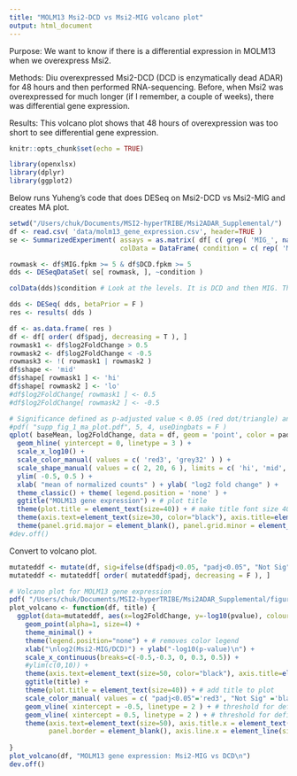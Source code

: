 ```yaml
---
title: "MOLM13 Msi2-DCD vs Msi2-MIG volcano plot"
output: html_document
---
```


Purpose: We want to know if there is a differential expression in MOLM13 when we overexpress Msi2.

Methods: Diu overexpressed Msi2-DCD (DCD is enzymatically dead ADAR) for 48 hours and then performed RNA-sequencing. Before, when Msi2 was overexpressed for much longer (if I remember, a couple of weeks), there was differential gene expression. 

Results: This volcano plot shows that 48 hours of overexpression was too short to see differential gene expression.

```r
knitr::opts_chunk$set(echo = TRUE)
```

```r
library(openxlsx)
library(dplyr)
library(ggplot2)
```

Below runs Yuheng's code that does DESeq on Msi2-DCD vs Msi2-MIG and creates MA plot.

```r
setwd("/Users/chuk/Documents/MSI2-hyperTRIBE/Msi2ADAR_Supplemental/")
df <- read.csv( 'data/molm13_gene_expression.csv', header=TRUE )
se <- SummarizedExperiment( assays = as.matrix( df[ c( grep( 'MIG_', names(df) ), grep( 'DCD_', names(df) ) ) ] ), 
                            colData = DataFrame( condition = c( rep( 'MIG', 3 ), rep( 'DCD', 3 ) ) ) )

rowmask <- df$MIG.fpkm >= 5 & df$DCD.fpkm >= 5
dds <- DESeqDataSet( se[ rowmask, ], ~condition )

colData(dds)$condition # Look at the levels. It is DCD and then MIG. That means log2FC will be MIG/DCD. Verified with Han.

dds <- DESeq( dds, betaPrior = F )
res <- results( dds )

df <- as.data.frame( res )
df <- df[ order( df$padj, decreasing = T ), ]
rowmask1 <- df$log2FoldChange > 0.5
rowmask2 <- df$log2FoldChange < -0.5
rowmask3 <- !( rowmask1 | rowmask2 )
df$shape <- 'mid'
df$shape[ rowmask1 ] <- 'hi'
df$shape[ rowmask2 ] <- 'lo'
#df$log2FoldChange[ rowmask1 ] <- 0.5
#df$log2FoldChange[ rowmask2 ] <- -0.5

# Significance defined as p-adjusted value < 0.05 (red dot/triangle) and log2(fold change) > 0.5 (upward triangle) or < -0.5 (downward triangle)
#pdf( "supp_fig_1_ma_plot.pdf", 5, 4, useDingbats = F )
qplot( baseMean, log2FoldChange, data = df, geom = 'point', color = padj > .05, shape = shape ) +
  geom_hline( yintercept = 0, linetype = 3 ) + 
  scale_x_log10() + 
  scale_color_manual( values = c( 'red3', 'grey32' ) ) + 
  scale_shape_manual( values = c( 2, 20, 6 ), limits = c( 'hi', 'mid', 'lo' ) ) + 
  ylim( -0.5, 0.5 ) + 
  xlab( "mean of normalized counts" ) + ylab( "log2 fold change" ) + 
  theme_classic() + theme( legend.position = 'none' ) +
  ggtitle("MOLM13 gene expression") + # plot title
  theme(plot.title = element_text(size=40)) + # make title font size 40
  theme(axis.text=element_text(size=30, color="black"), axis.title=element_text(size=30, color="black")) + # make axis labels bigger
  theme(panel.grid.major = element_blank(), panel.grid.minor = element_blank(), panel.background = element_blank(), axis.line = element_line(colour = "black", size=1)) # remove top and right plot border line
#dev.off()

```

Convert to volcano plot.

```r
mutateddf <- mutate(df, sig=ifelse(df$padj<0.05, "padj<0.05", "Not Sig")) #Will have different colors depending on significance
mutateddf <- mutateddf[ order( mutateddf$padj, decreasing = F ), ]

# Volcano plot for MOLM13 gene expression
pdf( "/Users/chuk/Documents/MSI2-hyperTRIBE/Msi2ADAR_Supplemental/figures/MOLM13_Msi2-MIG_vs_DCD.pdf", 15, 10, useDingbats = F )
plot_volcano <- function(df, title) {
  ggplot(data=mutateddf, aes(x=log2FoldChange, y=-log10(pvalue), colour= sig)) + # adjusting p-value by multiple hypothesis testing (Benjamini-Hochberg)
    geom_point(alpha=1, size=4) +
    theme_minimal() +
    theme(legend.position="none") + # removes color legend
    xlab("\nlog2(Msi2-MIG/DCD)") + ylab("-log10(p-value)\n") +
    scale_x_continuous(breaks=c(-0.5,-0.3, 0, 0.3, 0.5)) +
    #ylim(c(0,10)) +
    theme(axis.text=element_text(size=50, color="black"), axis.title=element_text(size=50, color="black")) + # make axis labels bigger
    ggtitle(title) +
    theme(plot.title = element_text(size=40)) + # add title to plot
    scale_color_manual( values = c( "padj<0.05"='red3', "Not Sig" ='black' ) ) + 
    geom_vline( xintercept = -0.5, linetype = 2 ) + # threshold for defining significant event log2foldchange < -6
    geom_vline( xintercept = 0.5, linetype = 2 ) + # threshold for defining significant event log2foldchange > 6
    theme(axis.text=element_text(size=50), axis.title.x = element_text(size=50), axis.title.y = element_text(size=50), 
          panel.border = element_blank(), axis.line.x = element_line(size = 1.5), axis.line.y = element_line(size = 1.5)) 
  
}
plot_volcano(df, "MOLM13 gene expression: Msi2-MIG vs DCD\n")
dev.off()
```










